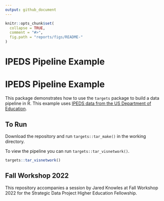 ```yaml
---
output: github_document
---
```


<!-- README.md is generated from README.Rmd. Please edit that file -->

```r
knitr::opts_chunk$set(
  collapse = TRUE,
  comment = "#>",
  fig.path = "reports/figs/README-"
)
```

# IPEDS Pipeline Example

<!-- badges: start -->
<!-- badges: end -->


# IPEDS Pipeline Example

This package demonstrates how to use the `targets` package to build a data 
pipeline in R. This example uses [IPEDS data from the US Department of Education](https://nces.ed.gov/ipeds/datacenter/DataFiles.aspx?year=2020&surveyNumber=-1&gotoReportId=7&). 

## To Run

Download the repository and run `targets::tar_make()` in the working directory.

To view the pipeline you can run `targets::tar_visnetwork()`. 

```r
targets::tar_visnetwork()
```

## Fall Workshop 2022

This repository accompanies a session by Jared Knowles at Fall Workshop 2022 for 
the Strategic Data Project Higher Education Fellowship. 

